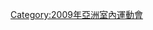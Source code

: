 {{Navbox
|bodyclass=hlist

|name = 2009年亞洲室內運動會項目
|title = [[2009年亞洲室內運動會]]比賽項目
|titlestyle = background:#BFD7FF;
|list1 = 

*[[2009年亞洲室內運動會棋類比賽|棋類]]（[[2009年亞洲室內運動會象棋比賽|象棋]]
*[[2009年亞洲室內運動會西洋棋比賽|西洋棋]]）
*[[2009年亞洲室內運動會有氧體操比賽|有氧體操]]
*[[2009年亞洲室內運動會保齡球比賽|保齡球]]
*[[2009年亞洲室內運動會撞球比賽|撞球]]
*[[2009年亞洲室內運動會運動舞蹈比賽|運動舞蹈]]
*[[2009年亞洲室內運動會電子競技比賽|電子競技]]
*[[2009年亞洲室內運動會蹼泳比賽|蹼泳]]
*[[2009年亞洲室內運動會室內五人制足球比賽|室內五人制足球]]
*[[2009年亞洲室內運動會藤球比賽|藤球]]
*[[2009年亞洲室內運動會室內射箭比賽|室內射箭]]
*[[2009年亞洲室內運動會室內田徑比賽|室內田徑]]
*[[2009年亞洲室內運動會卡巴迪比賽|卡巴迪]]
*[[2009年亞洲室內運動會踢拳比賽|踢拳]]
*[[2009年亞洲室內運動會克拉術比賽|克拉術]]
*[[2009年亞洲室內運動會舞龍舞獅比賽|舞龍舞獅]]
*[[2009年亞洲室內運動會泰拳比賽|泰拳]]
*[[2009年亞洲室內運動會班卡西拉比賽|班卡西拉]]
*[[2009年亞洲室內運動會滾球比賽|滾球]]
*[[2009年亞洲室內運動會短道游泳比賽|短道游泳]]
*[[2009年亞洲室內運動會毽子比賽|毽子]]
*[[2009年亞洲室內運動會越武道比賽|越武道]]
*[[2009年亞洲室內運動會柔術比賽|柔術]]
*[[2009年亞洲室內運動會3對3籃球比賽|3對3籃球]] }}
<noinclude>
[[Category:2009年亞洲室內運動會]]
</noinclude>